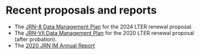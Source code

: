 # Recent proposals and reports

* The [JRN-8 Data Management Plan](JRN_data_management_plan.LTER8.qmd) for the 2024 LTER renewal proposal.
* The [JRN-VII Data Management Plan](JRN_data_management_plan.LTER7.qmd) for the 2020 LTER renewal proposal (after probation).
* The [2020 JRN IM Annual Report](JRN_IM_annual_report_2020.qmd)